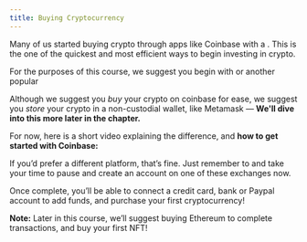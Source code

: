 ```yaml
---
title: Buying Cryptocurrency
---
```


Many of us started buying crypto through apps like Coinbase with a <Nutshell glossaryEntry="content/glossary/hosted_wallet.mdx" children="Hosted Wallet" /> . This is the one of the quickest and most efficient ways to begin investing in crypto.

For the purposes of this course, we suggest you begin with <Nutshell glossaryEntry="content/glossary/coinbase.mdx" children="Coinbase," /> or another popular <Nutshell glossaryEntry="content/glossary/crypto_exchange.mdx" children="Crypto Exchange." />&#x20;

Although we suggest you *buy* your crypto on coinbase for ease, we suggest you *store* your crypto in a non-custodial wallet, like Metamask — **We'll dive into this more later in the chapter.**&#x20;

For now, here is a short video explaining the difference, and **how to get started with Coinbase:**

<YouTube youTubeId="byNNauAJrKI" />

If you’d prefer a different platform, that’s fine. Just remember to <Nutshell glossaryEntry="content/glossary/dyor.mdx" children="DYOR," />and take your time to pause and create an account on one of these exchanges now.

Once complete, you’ll be able to connect a credit card, bank or Paypal account to add funds, and purchase your first cryptocurrency!

**Note:** Later in this course, we’ll suggest buying Ethereum to complete transactions, and buy your first NFT!
